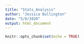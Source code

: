 ```yaml
---
title: "Stats_Analysis"
author: "Jessica Bullington"
date: "5/8/2020"
output: html_document
---
```


```r
knitr::opts_chunk$set(echo = TRUE)
```


